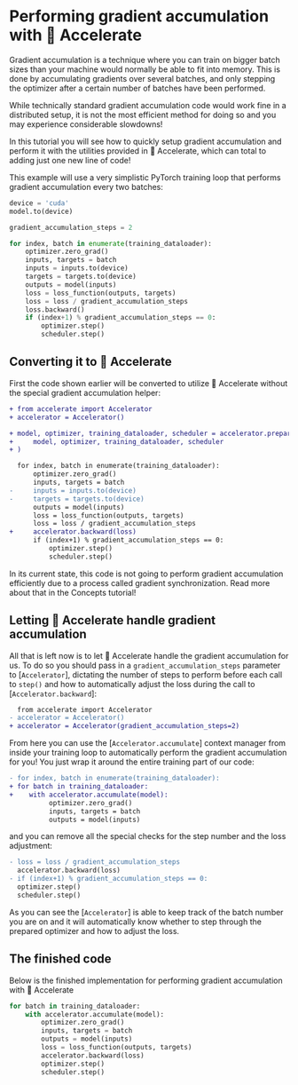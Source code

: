 <!--Copyright 2022 The HuggingFace Team. All rights reserved.

Licensed under the Apache License, Version 2.0 (the "License"); you may not use this file except in compliance with
the License. You may obtain a copy of the License at

http://www.apache.org/licenses/LICENSE-2.0

Unless required by applicable law or agreed to in writing, software distributed under the License is distributed on
an "AS IS" BASIS, WITHOUT WARRANTIES OR CONDITIONS OF ANY KIND, either express or implied. See the License for the
specific language governing permissions and limitations under the License.
-->

# Performing gradient accumulation with 🤗 Accelerate

Gradient accumulation is a technique where you can train on bigger batch sizes than 
your machine would normally be able to fit into memory. This is done by accumulating gradients over
several batches, and only stepping the optimizer after a certain number of batches have been performed.

While technically standard gradient accumulation code would work fine in a distributed setup, it is not the most efficient
method for doing so and you may experience considerable slowdowns!

In this tutorial you will see how to quickly setup gradient accumulation and perform it with the utilities provided in 🤗 Accelerate,
which can total to adding just one new line of code!

This example will use a very simplistic PyTorch training loop that performs gradient accumulation every two batches:

```python
device = 'cuda'
model.to(device)

gradient_accumulation_steps = 2

for index, batch in enumerate(training_dataloader):
    optimizer.zero_grad()
    inputs, targets = batch
    inputs = inputs.to(device)
    targets = targets.to(device)
    outputs = model(inputs)
    loss = loss_function(outputs, targets)
    loss = loss / gradient_accumulation_steps
    loss.backward()
    if (index+1) % gradient_accumulation_steps == 0:
        optimizer.step()
        scheduler.step()
```

## Converting it to 🤗 Accelerate

First the code shown earlier will be converted to utilize 🤗 Accelerate without the special gradient accumulation helper:

```diff
+ from accelerate import Accelerator
+ accelerator = Accelerator()

+ model, optimizer, training_dataloader, scheduler = accelerator.prepare(
+     model, optimizer, training_dataloader, scheduler
+ )

  for index, batch in enumerate(training_dataloader):
      optimizer.zero_grad()
      inputs, targets = batch
-     inputs = inputs.to(device)
-     targets = targets.to(device)
      outputs = model(inputs)
      loss = loss_function(outputs, targets)
      loss = loss / gradient_accumulation_steps
+     accelerator.backward(loss)
      if (index+1) % gradient_accumulation_steps == 0:
          optimizer.step()
          scheduler.step()
```

<Tip warning={true}>
In its current state, this code is not going to perform gradient accumulation efficiently due to a process called gradient synchronization. Read more about that in the Concepts tutorial!
</Tip>

## Letting 🤗 Accelerate handle gradient accumulation

All that is left now is to let 🤗 Accelerate handle the gradient accumulation for us. To do so you should pass in a `gradient_accumulation_steps` parameter to [`Accelerator`], dictating the number 
of steps to perform before each call to `step()` and how to automatically adjust the loss during the call to [`Accelerator.backward`]:

```diff
  from accelerate import Accelerator
- accelerator = Accelerator()
+ accelerator = Accelerator(gradient_accumulation_steps=2)
```

From here you can use the [`Accelerator.accumulate`] context manager from inside your training loop to automatically perform the gradient accumulation for you!
You just wrap it around the entire training part of our code: 

```diff
- for index, batch in enumerate(training_dataloader):
+ for batch in training_dataloader:
+    with accelerator.accumulate(model):
          optimizer.zero_grad()
          inputs, targets = batch
          outputs = model(inputs)
```

and you can remove all the special checks for the step number and the loss adjustment:

```diff
- loss = loss / gradient_accumulation_steps
  accelerator.backward(loss)
- if (index+1) % gradient_accumulation_steps == 0:
  optimizer.step()
  scheduler.step()
```

As you can see the [`Accelerator`] is able to keep track of the batch number you are on and it will automatically know whether to step through the prepared optimizer and how to adjust the loss. 

## The finished code

Below is the finished implementation for performing gradient accumulation with 🤗 Accelerate

```python
for batch in training_dataloader:
    with accelerator.accumulate(model):
        optimizer.zero_grad()
        inputs, targets = batch
        outputs = model(inputs)
        loss = loss_function(outputs, targets)
        accelerator.backward(loss)
        optimizer.step()
        scheduler.step()
```
